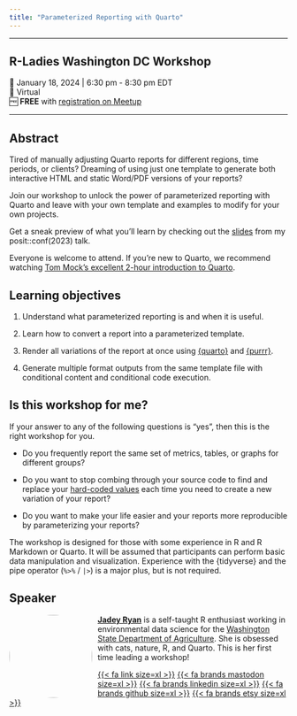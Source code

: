 ```yaml
---
title: "Parameterized Reporting with Quarto"
---
```


----

## R-Ladies Washington DC Workshop

📆 January 18, 2024 | 6:30 pm - 8:30 pm EDT   
🏨 Virtual  
🆓 **FREE** with [registration on Meetup](https://www.meetup.com/rladies-dc/events/297344107/)

----

## Abstract

Tired of manually adjusting Quarto reports for different regions, time periods, or clients? Dreaming of using just one template to generate both interactive HTML and static Word/PDF versions of your reports?

Join our workshop to unlock the power of parameterized reporting with Quarto and leave with your own template and examples to modify for your own projects.

Get a sneak preview of what you'll learn by checking out the [slides](https://jadeyryan.com/talks/2023-09-25_posit_parameterized-quarto/) from my posit::conf(2023) talk.

Everyone is welcome to attend. If you're new to Quarto, we recommend watching [Tom Mock's excellent 2-hour introduction to Quarto](https://www.youtube.com/watch?v=yvi5uXQMvu4).

## Learning objectives

1. Understand what parameterized reporting is and when it is useful.

2. Learn how to convert a report into a parameterized template.

3. Render all variations of the report at once using [{quarto}](https://quarto-dev.github.io/quarto-r/) and [{purrr}](https://purrr.tidyverse.org/). 

4. Generate multiple format outputs from the same template file with conditional content and conditional code execution.

## Is this workshop for me?

If your answer to any of the following questions is "yes", then this is
the right workshop for you.

-   Do you frequently report the same set of metrics, tables, or graphs for different groups?

-   Do you want to stop combing through your source code to find and replace your [hard-coded values](https://www.bloomtech.com/article/what-is-hard-coding) each time you need to create a new variation of your report?

-   Do you want to make your life easier and your reports more reproducible by parameterizing your reports?

The workshop is designed for those with some experience in R and R Markdown or Quarto. It will be assumed that participants can perform basic data manipulation and visualization. Experience with the {tidyverse} and the pipe operator (`%>%`&nbsp;/&nbsp;`|>`) is a major plus, but is not required.

## Speaker

![](images/jadey.jpg){style="float:left;padding: 0 10px 0 0; border-radius:50%" fig-alt="Headshot of Jadey Ryan" width="150"} 
[**Jadey Ryan**](https://jadeyryan.com) is a self-taught R enthusiast working in environmental data science for the [Washington State Department of Agriculture](https://agr.wa.gov/AgScience). She is obsessed with cats, nature, R, and Quarto. This is her first time leading a workshop!

[{{< fa link size=xl >}}](https://jadeyryan.com) [{{< fa brands mastodon size=xl >}}](https://fosstodon.org/@jadeynryan)  [{{< fa brands linkedin size=xl >}}](https://www.linkedin.com/in/jadey-ryan)  [{{< fa brands github size=xl >}}](https://github.com/jadeynryan/)  [{{< fa brands etsy size=xl >}}](https://thecodingcats.etsy.com/)

